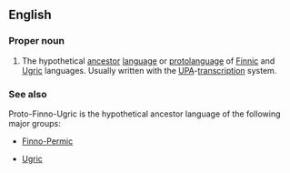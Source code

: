 ==English==
{{wikipedia}}

===Proper noun===
{{en-proper noun|head=[[proto-|Proto]]-[[Finno-Ugric]]}}

# {{lb|en|linguistics|uncountable}} The hypothetical [[ancestor]] [[language]] or [[protolanguage]] of [[Finnic]] and [[Ugric]] languages. Usually written with the [[UPA]]-[[transcription]] system.

===See also===
Proto-Finno-Ugric is the hypothetical ancestor language of the following major groups:
{{top2}}
* [[Finno-Permic]]
{{mid2}}
* [[Ugric]]
{{bottom}}